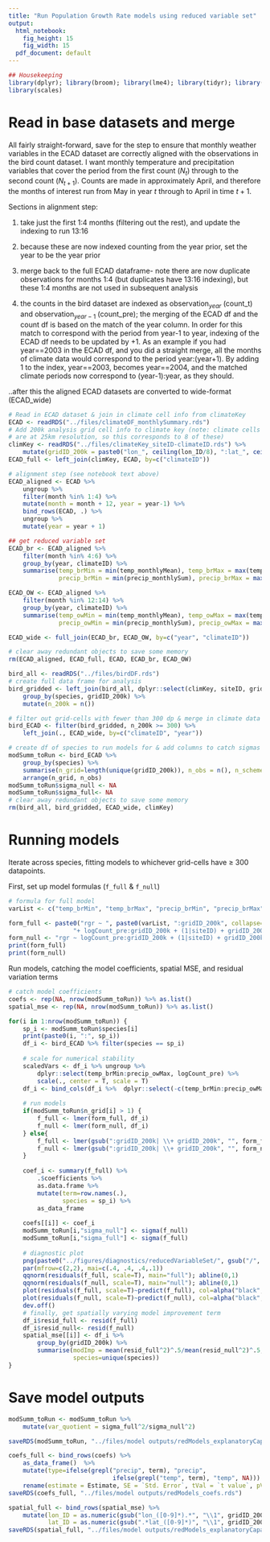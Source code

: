 ```yaml
---
title: "Run Population Growth Rate models using reduced variable set"
output:
  html_notebook:
    fig_height: 15
    fig_width: 15
  pdf_document: default
---
```


```r
## Housekeeping
library(dplyr); library(broom); library(lme4); library(tidyr); library(lmerTest);
library(scales)
```

# Read in base datasets and merge 
All fairly straight-forward, save for the step to ensure that monthly weather variables in the ECAD dataset are correctly aligned with the observations in the bird count dataset. I want monthly temperature and precipitation variables that cover the period from the first count ($N_t$) through to the second count ($N_{t+1}$). Counts are made in approximately April, and therefore the months of interest run from May in year $t$ through to April in time $t+1$. 

Sections in alignment step:

(1) take just the first 1:4 months (filtering out the rest), and update the indexing to run 13:16

(2) because these are now indexed counting from the year prior, set the year to be the year prior

(3) merge back to the full ECAD dataframe- note there are now duplicate observations for months 1:4 (but duplicates have 13:16 indexing), but these 1:4 months are not used in subsequent analysis

(4) the counts in the bird dataset are indexed as observation$_{year}$ (count_t) and observation$_{year-1}$ (count_pre); the merging of the ECAD df and the count df is based on the match of the year column. In order for this match to correspond with the period from year-1 to year, indexing of the ECAD df needs to be updated by +1. As an example if you had year==2003 in the ECAD df, and you did a straight merge, all the months of climate data would correspond to the period year:(year+1). By adding 1 to the index, year==2003, becomes year==2004, and the matched climate periods now correspond to (year-1):year, as they should. 

..after this the aligned ECAD datasets are converted to wide-format (ECAD_wide)
```r
# Read in ECAD dataset & join in climate cell info from climateKey
ECAD <- readRDS("../files/climateDF_monthlySummary.rds")
# Add 200k analysis grid cell info to climate key (note: climate cells
# are at 25km resolution, so this corresponds to 8 of these)
climKey <- readRDS("../files/climateKey_siteID-climateID.rds") %>%
    mutate(gridID_200k = paste0("lon_", ceiling(lon_ID/8), ":lat_", ceiling(lat_ID/8)))
ECAD_full <- left_join(climKey, ECAD, by=c("climateID"))

# alignment step (see notebook text above)
ECAD_aligned <- ECAD %>% 
    ungroup %>%
    filter(month %in% 1:4) %>%
    mutate(month = month + 12, year = year-1) %>%
    bind_rows(ECAD, .) %>%
    ungroup %>%
    mutate(year = year + 1)

## get reduced variable set
ECAD_br <- ECAD_aligned %>% 
    filter(month %in% 4:6) %>%
    group_by(year, climateID) %>%
    summarise(temp_brMin = min(temp_monthlyMean), temp_brMax = max(temp_monthlyMean),
              precip_brMin = min(precip_monthlySum), precip_brMax = max(precip_monthlySum))

ECAD_OW <- ECAD_aligned %>% 
    filter(month %in% 12:14) %>%
    group_by(year, climateID) %>%
    summarise(temp_owMin = min(temp_monthlyMean), temp_owMax = max(temp_monthlyMean),
              precip_owMin = min(precip_monthlySum), precip_owMax = max(precip_monthlySum))

ECAD_wide <- full_join(ECAD_br, ECAD_OW, by=c("year", "climateID"))

# clear away redundant objects to save some memory
rm(ECAD_aligned, ECAD_full, ECAD, ECAD_br, ECAD_OW)
```


```r
bird_all <- readRDS("../files/birdDF.rds") 
# create full data frame for analysis
bird_gridded <- left_join(bird_all, dplyr::select(climKey, siteID, gridID_200k, lon_ID, lat_ID), by="siteID") %>%
    group_by(species, gridID_200k) %>%
    mutate(n_200k = n())

# filter out grid-cells with fewer than 300 dp & merge in climate data from ECAD
bird_ECAD <- filter(bird_gridded, n_200k >= 300) %>%
    left_join(., ECAD_wide, by=c("climateID", "year"))  

# create df of species to run models for & add columns to catch sigmas
modSumm_toRun <- bird_ECAD %>%
    group_by(species) %>%
    summarise(n_grid=length(unique(gridID_200k)), n_obs = n(), n_scheme=length(unique(schemeID))) %>%
    arrange(n_grid, n_obs)
modSumm_toRun$sigma_null <- NA
modSumm_toRun$sigma_full<- NA
# clear away redundant objects to save some memory
rm(bird_all, bird_gridded, ECAD_wide, climKey)
```

# Running models
Iterate across species, fitting models to whichever grid-cells have $\geq$ 300 datapoints. 

First, set up model formulas (`f_full` & `f_null`)
``` r
# formula for full model 
varList <- c("temp_brMin", "temp_brMax", "precip_brMin", "precip_brMax", "temp_owMin", "temp_owMax", "precip_owMin", "precip_owMax")

form_full <- paste0("rgr ~ ", paste0(varList, ":gridID_200k", collapse=" + "), 
                  "+ logCount_pre:gridID_200k + (1|siteID) + gridID_200k")
form_null <- "rgr ~ logCount_pre:gridID_200k + (1|siteID) + gridID_200k"
print(form_full)
print(form_null)
```

Run models, catching the model coefficients, spatial MSE, and residual variation terms
```r
# catch model coefficients
coefs <- rep(NA, nrow(modSumm_toRun)) %>% as.list()
spatial_mse <- rep(NA, nrow(modSumm_toRun)) %>% as.list()

for(i in 1:nrow(modSumm_toRun)) {
    sp_i <- modSumm_toRun$species[i]
    print(paste0(i, ":", sp_i))
    df_i <- bird_ECAD %>% filter(species == sp_i)
    
    # scale for numerical stability
    scaledVars <- df_i %>% ungroup %>%
        dplyr::select(temp_brMin:precip_owMax, logCount_pre) %>%
        scale(., center = T, scale = T)
    df_i <- bind_cols(df_i %>%  dplyr::select(-c(temp_brMin:precip_owMax, logCount_pre)), data.frame(scaledVars))
    
    # run models
    if(modSumm_toRun$n_grid[i] > 1) {
        f_full <- lmer(form_full, df_i)
        f_null <- lmer(form_null, df_i)   
    } else{
        f_full <- lmer(gsub(":gridID_200k| \\+ gridID_200k", "", form_full), df_i)
        f_null <- lmer(gsub(":gridID_200k| \\+ gridID_200k", "", form_null), df_i)  
    }
    
    coef_i <- summary(f_full) %>%
        .$coefficients %>%
        as.data.frame %>%
        mutate(term=row.names(.),
               species = sp_i) %>%
        as_data_frame
    
    coefs[[i]] <- coef_i
    modSumm_toRun[i,"sigma_null"] <- sigma(f_null)
    modSumm_toRun[i,"sigma_full"] <- sigma(f_full)
    
    # diagnostic plot
    png(paste0("../figures/diagnostics/reducedVariableSet/", gsub("/", "-", sp_i),".png"), width = 500, height=500)
    par(mfrow=c(2,2), mai=c(.4, .4, .4,.1))
    qqnorm(residuals(f_full, scale=T), main="full"); abline(0,1)
    qqnorm(residuals(f_null, scale=T), main="null"); abline(0,1)
    plot(residuals(f_full, scale=T)~predict(f_full), col=alpha("black", .5)); abline(0, 0)
    plot(residuals(f_null, scale=T)~predict(f_null), col=alpha("black", .5)); abline(0, 0)
    dev.off()
    # finally, get spatially varying model improvement term
    df_i$resid_full <- resid(f_full)
    df_i$resid_null<- resid(f_null)
    spatial_mse[[i]] <- df_i %>%
        group_by(gridID_200k) %>%
        summarise(modImp = mean(resid_full^2)^.5/mean(resid_null^2)^.5, lat=mean(lat_WGS84), lon=mean(lon_WGS84),
                  species=unique(species))
}
```

# Save model outputs
```r
modSumm_toRun <- modSumm_toRun %>%
    mutate(var_quotient = sigma_full^2/sigma_null^2)

saveRDS(modSumm_toRun, "../files/model outputs/redModels_explanatoryCapacity.rds")

coefs_full <- bind_rows(coefs) %>%
    as_data_frame()  %>%
    mutate(type=ifelse(grepl("precip", term), "precip",
                             ifelse(grepl("temp", term), "temp", NA))) %>%
    rename(estimate = Estimate, SE = `Std. Error`, tVal = `t value`, pVal = `Pr(>|t|)`)
saveRDS(coefs_full, "../files/model outputs/redModels_coefs.rds")

spatial_full <- bind_rows(spatial_mse) %>%
    mutate(lon_ID = as.numeric(gsub("lon_([0-9]*).*", "\\1", gridID_200k)),
           lat_ID = as.numeric(gsub(".*lat_([0-9]*)", "\\1", gridID_200k)))
saveRDS(spatial_full, "../files/model outputs/redModels_explanatoryCapacity_spatial.rds")
```